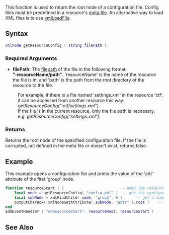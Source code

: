  
{{server client function}}
This function is used to return the root node of a configuration file. Config files must be predefined in a resource's [[/Meta.xml.md|meta file]].  An alternative way to load XML files is to use [[/xmlLoadFile.md|xmlLoadFile]].

==Syntax== 
<syntaxhighlight lang="lua">
xmlnode getResourceConfig ( string filePath )
</syntaxhighlight> 

===Required Arguments=== 
*'''filePath:''' The [[/filepath.md|filepath]] of the file in the following format: '''":resourceName/path"'''. 'resourceName' is the name of the resource the file is in, and 'path' is the path from the root directory of the resource to the file.
:For example, if there is a file named 'settings.xml' in the resource 'ctf', it can be accessed from another resource this way: ''getResourceConfig(":ctf/settings.xml")''.
:If the file is in the current resource, only the file path is necessary, e.g. ''getResourceConfig("settings.xml")''.

===Returns===
Returns the root node of the specified configuration file. If the file is corrupted, not defined in the meta file or doesn't exist, returns false.

==Example==
<section name="Server" class="server" show="true">
This example opens a configuration file and prints the value of the 'attr' attribute of the first 'group' node.
<syntaxhighlight lang="lua">
function resourceStart ( )                         -- When the resource is started
    local node = getResourceConfig( "config.xml" )  -- get the configuration file
    local subNode = xmlFindChild( node, "group", 0 )      -- get a subnode in it
    outputChatBox( xmlNodeGetAttribute( subNode, "attr" ),root )    -- output its attributes value to chatbox
end
addEventHandler ( "onResourceStart", resourceRoot, resourceStart )
</syntaxhighlight>
</section>

==See Also==
{{Resource_functions}}